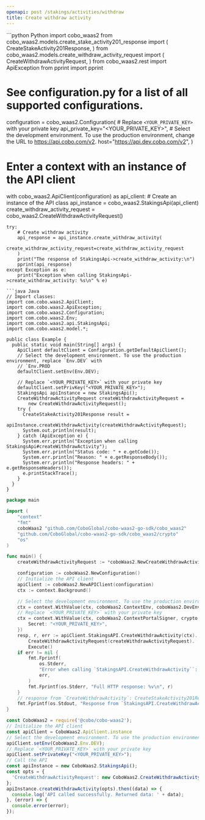 ```yaml
---
openapi: post /stakings/activities/withdraw
title: Create withdraw activity
---
```


<RequestExample>
```python Python
import cobo_waas2
from cobo_waas2.models.create_stake_activity201_response import (
    CreateStakeActivity201Response,
)
from cobo_waas2.models.create_withdraw_activity_request import (
    CreateWithdrawActivityRequest,
)
from cobo_waas2.rest import ApiException
from pprint import pprint

# See configuration.py for a list of all supported configurations.
configuration = cobo_waas2.Configuration(
    # Replace `<YOUR_PRIVATE_KEY>` with your private key
    api_private_key="<YOUR_PRIVATE_KEY>",
    # Select the development environment. To use the production environment, change the URL to https://api.cobo.com/v2.
    host="https://api.dev.cobo.com/v2",
)
# Enter a context with an instance of the API client
with cobo_waas2.ApiClient(configuration) as api_client:
    # Create an instance of the API class
    api_instance = cobo_waas2.StakingsApi(api_client)
    create_withdraw_activity_request = cobo_waas2.CreateWithdrawActivityRequest()

    try:
        # Create withdraw activity
        api_response = api_instance.create_withdraw_activity(
            create_withdraw_activity_request=create_withdraw_activity_request
        )
        print("The response of StakingsApi->create_withdraw_activity:\n")
        pprint(api_response)
    except Exception as e:
        print("Exception when calling StakingsApi->create_withdraw_activity: %s\n" % e)

```
```java Java
// Import classes:
import com.cobo.waas2.ApiClient;
import com.cobo.waas2.ApiException;
import com.cobo.waas2.Configuration;
import com.cobo.waas2.Env;
import com.cobo.waas2.api.StakingsApi;
import com.cobo.waas2.model.*;

public class Example {
  public static void main(String[] args) {
    ApiClient defaultClient = Configuration.getDefaultApiClient();
    // Select the development environment. To use the production environment, replace `Env.DEV` with
    // `Env.PROD
    defaultClient.setEnv(Env.DEV);

    // Replace `<YOUR_PRIVATE_KEY>` with your private key
    defaultClient.setPrivKey("<YOUR_PRIVATE_KEY>");
    StakingsApi apiInstance = new StakingsApi();
    CreateWithdrawActivityRequest createWithdrawActivityRequest =
        new CreateWithdrawActivityRequest();
    try {
      CreateStakeActivity201Response result =
          apiInstance.createWithdrawActivity(createWithdrawActivityRequest);
      System.out.println(result);
    } catch (ApiException e) {
      System.err.println("Exception when calling StakingsApi#createWithdrawActivity");
      System.err.println("Status code: " + e.getCode());
      System.err.println("Reason: " + e.getResponseBody());
      System.err.println("Response headers: " + e.getResponseHeaders());
      e.printStackTrace();
    }
  }
}

```
```go Go
package main

import (
	"context"
	"fmt"
	coboWaas2 "github.com/CoboGlobal/cobo-waas2-go-sdk/cobo_waas2"
	"github.com/CoboGlobal/cobo-waas2-go-sdk/cobo_waas2/crypto"
	"os"
)

func main() {
	createWithdrawActivityRequest := *coboWaas2.NewCreateWithdrawActivityRequest("0011039d-27fb-49ba-b172-6e0aa80e37ec", coboWaas2.TransactionRequestFee{TransactionRequestEvmEip1559Fee: coboWaas2.NewTransactionRequestEvmEip1559Fee("9000000000000", "1000000000000", coboWaas2.FeeType("Fixed"), "ETH")})

	configuration := coboWaas2.NewConfiguration()
	// Initialize the API client
	apiClient := coboWaas2.NewAPIClient(configuration)
	ctx := context.Background()

	// Select the development environment. To use the production environment, replace coboWaas2.DevEnv with coboWaas2.ProdEnv
	ctx = context.WithValue(ctx, coboWaas2.ContextEnv, coboWaas2.DevEnv)
	// Replace `<YOUR_PRIVATE_KEY>` with your private key
	ctx = context.WithValue(ctx, coboWaas2.ContextPortalSigner, crypto.Ed25519Signer{
		Secret: "<YOUR_PRIVATE_KEY>",
	})
	resp, r, err := apiClient.StakingsAPI.CreateWithdrawActivity(ctx).
		CreateWithdrawActivityRequest(createWithdrawActivityRequest).
		Execute()
	if err != nil {
		fmt.Fprintf(
			os.Stderr,
			"Error when calling `StakingsAPI.CreateWithdrawActivity``: %v\n",
			err,
		)
		fmt.Fprintf(os.Stderr, "Full HTTP response: %v\n", r)
	}
	// response from `CreateWithdrawActivity`: CreateStakeActivity201Response
	fmt.Fprintf(os.Stdout, "Response from `StakingsAPI.CreateWithdrawActivity`: %v\n", resp)
}

```
```javascript JavaScript
const CoboWaas2 = require('@cobo/cobo-waas2');
// Initialize the API client
const apiClient = CoboWaas2.ApiClient.instance
// Select the development environment. To use the production environment, replace `Env.DEV` with `Env.PROD`
apiClient.setEnv(CoboWaas2.Env.DEV);
// Replace `<YOUR_PRIVATE_KEY>` with your private key
apiClient.setPrivateKey("<YOUR_PRIVATE_KEY>");
// Call the API
const apiInstance = new CoboWaas2.StakingsApi();
const opts = {
  'CreateWithdrawActivityRequest': new CoboWaas2.CreateWithdrawActivityRequest()
};
apiInstance.createWithdrawActivity(opts).then((data) => {
  console.log('API called successfully. Returned data: ' + data);
}, (error) => {
  console.error(error);
});
```
</RequestExample>
